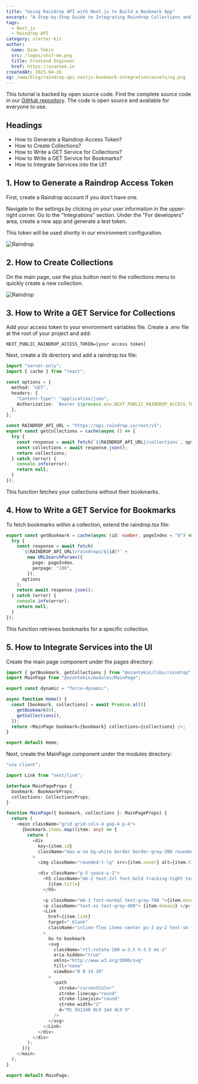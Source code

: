```yaml
---
title: "Using Raindrop API with Next.js to Build a Bookmark App"
excerpt: "A Step-by-Step Guide to Integrating Raindrop Collections and Bookmarks into Your Next.js Application."
tags:
  - Next.js
  - Raindrop API
category: starter-kit
author:
  name: Ozan Tekin
  src: /logos/shsf-me.png
  title: Frontend Engineer
  href: https://ozantek.in
createdAt: 2025-04-26
og: /www/blog/raindrop-api-nextjs-bookmark-integration/assets/og.png
---
```


This tutorial is backed by open source code. Find the complete source code in our [GitHub repository](https://github.com/SHSFWork/raindrop-nextjs-bookmark-starter-kit). The code is open source and available for everyone to use.

## Headings

- How to Generate a Raindrop Access Token?
- How to Create Collections?
- How to Write a GET Service for Collections?
- How to Write a GET Service for Bookmarks?
- How to Integrate Services into the UI?

## 1. How to Generate a Raindrop Access Token

First, create a Raindrop account if you don't have one.

Navigate to the settings by clicking on your user information in the upper-right corner. Go to the "Integrations" section. Under the "For developers" area, create a new app and generate a test token.

This token will be used shortly in our environment configuration.

![Raindrop](./assets/r-1.webp)

## 2. How to Create Collections

On the main page, use the plus button next to the collections menu to quickly create a new collection.

![Raindrop](./assets/r-2.webp)

## 3. How to Write a GET Service for Collections

Add your access token to your environment variables file. Create a .env file at the root of your project and add:

```env
NEXT_PUBLIC_RAINDROP_ACCESS_TOKEN=[your access token]
```

Next, create a lib directory and add a raindrop.tsx file:

```typescript
import "server-only";
import { cache } from "react";

const options = {
  method: "GET",
  headers: {
    "Content-Type": "application/json",
    Authorization: `Bearer ${process.env.NEXT_PUBLIC_RAINDROP_ACCESS_TOKEN}`,
  },
};

const RAINDROP_API_URL = "https://api.raindrop.io/rest/v1";
export const getCollections = cache(async () => {
  try {
    const response = await fetch(`${RAINDROP_API_URL}/collections`, options);
    const collections = await response.json();
    return collections;
  } catch (error) {
    console.info(error);
    return null;
  }
});
```

This function fetches your collections without their bookmarks.

## 4. How to Write a GET Service for Bookmarks

To fetch bookmarks within a collection, extend the raindrop.tsx file:

```typescript
export const getBookmark = cache(async (id: number, pageIndex = "0") => {
  try {
    const response = await fetch(
      `${RAINDROP_API_URL}/raindrops/${id}?` +
        new URLSearchParams({
          page: pageIndex,
          perpage: "100",
        }),
      options
    );
    return await response.json();
  } catch (error) {
    console.info(error);
    return null;
  }
});
```

This function retrieves bookmarks for a specific collection.

## 5. How to Integrate Services into the UI

Create the main page component under the pages directory:

```typescript
import { getBookmark, getCollections } from "@ozantekin/libs/raindrop";
import MainPage from "@ozantekin/modules/MainPage";

export const dynamic = "force-dynamic";

async function Home() {
  const [bookmark, collections] = await Promise.all([
    getBookmark(0),
    getCollections(),
  ]);
  return <MainPage bookmark={bookmark} collections={collections} />;
}

export default Home;
```

Next, create the MainPage component under the modules directory:

```typescript
"use client";

import Link from "next/link";

interface MainPageProps {
  bookmark: BookmarkProps;
  collections: CollectionsProps;
}

function MainPage({ bookmark, collections }: MainPageProps) {
  return (
    <main className="grid grid-cols-4 gap-4 p-4">
      {bookmark.items.map((item: any) => {
        return (
          <div
            key={item.id}
            className="max-w-sm bg-white border border-gray-200 rounded-lg shadow "
          >
            <img className="rounded-t-lg" src={item.cover} alt={item.title} />

            <div className="p-5 space-y-2">
              <h5 className="mb-2 text-2xl font-bold tracking-tight text-gray-900 ">
                {item.title}
              </h5>

              <p className="mb-3 font-normal text-gray-700 ">{item.excerpt}</p>
              <p className="text-xs text-gray-400"> {item.domain} </p>
              <Link
                href={item.link}
                target="_blank"
                className="inline-flex items-center px-3 py-2 text-sm font-medium text-center text-white bg-orange-500 rounded-lg hover:bg-orange-600 focus:ring-4 focus:outline-none focus:ring-orange-300 "
              >
                Go to bookmark
                <svg
                  className="rtl:rotate-180 w-3.5 h-3.5 ms-2"
                  aria-hidden="true"
                  xmlns="http://www.w3.org/2000/svg"
                  fill="none"
                  viewBox="0 0 14 10"
                >
                  <path
                    stroke="currentColor"
                    stroke-linecap="round"
                    stroke-linejoin="round"
                    stroke-width="2"
                    d="M1 5h12m0 0L9 1m4 4L9 9"
                  />
                </svg>
              </Link>
            </div>
          </div>
        );
      })}
    </main>
  );
}

export default MainPage;
```
